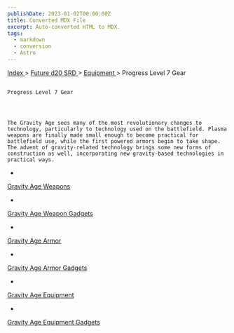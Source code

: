 ```yaml
---
publishDate: 2023-01-02T00:00:00Z
title: Converted MDX File
excerpt: Auto-converted HTML to MDX.
tags:
  - markdown
  - conversion
  - Astro
---
```







[
      Index
     ](-index)
     >
     [
      Future d20 SRD
     ](future-d20-srd-index)
     >
     [
      Equipment
     ](future-d20-srd-equipment-index)
     > Progress Level 7 Gear
    




## 
    Progress Level 7 Gear
   



    The Gravity Age sees many of the most revolutionary changes to technology, particularly to technology used on the battlefield. Plasma weapons are finally made small enough to become practical for battlefield use, while the first powered armors begin to take shape. The advent of gravity-related technology brings some new forms of construction as well, incorporating new gravity-based technologies in practical ways.
   


- 
[
      Gravity Age
      Weapons
     ](future-d20-srd-equipment-gravity-age-weapons)

- 
[
      Gravity
      Age Weapon Gadgets
     ](future-d20-srd-equipment-gravity-age-weapon-gadgets)

- 
[
      Gravity Age Armor
     ](future-d20-srd-equipment-gravity-age-armor)

- 
[
      Gravity
      Age Armor Gadgets
     ](future-d20-srd-equipment-gravity-age-armor-gadgets)

- 
[
      Gravity Age
      Equipment
     ](future-d20-srd-equipment-gravity-age-equipment)

- 
[
      Gravity
      Age Equipment Gadgets
     ](future-d20-srd-equipment-gravity-age-equipment-gadgets)






